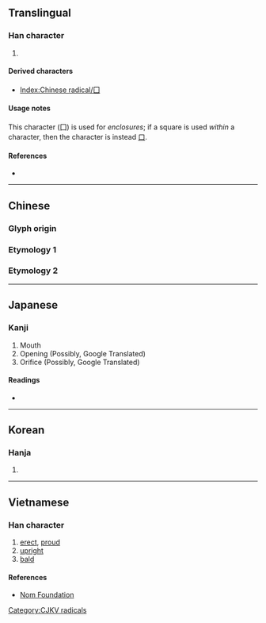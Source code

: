 {{character info/new}}
{{also|圍|國|口}}
==Translingual==
{{stroke order|type=animate}}

===Han character===
{{Han char|rn=31|rad=囗|as=00|sn=3|four=60000|canj=BM,XXBM}}

# {{mul-kangxi radical-def}}

====Derived characters====
* [[Index:Chinese radical/囗]]

====Usage notes====
This character (囗) is used for ''enclosures''; if a square is used ''within'' a character, then the character is instead [[口]].

====References====
* {{Han ref|kx=0216.140|dkj=04675|dj=0439.150|hdz=10710.080|uh=56D7|ud=22231|bh=C949|bd=51529}}

----

==Chinese==

===Glyph origin===
{{Han etyl}}

===Etymology 1===
{{zh-see|圍|v}}

===Etymology 2===
{{zh-see|國|v}}

----

==Japanese==

===Kanji===
{{ja-kanji|grade=|rs=囗00}}

# Mouth
# Opening (Possibly, Google Translated)
# Orifice (Possibly, Google Translated)

====Readings====
* {{ja-readings|on=[[い]] (i), [[こく]] (koku)|kun=[[かこむ]] (kakomu), [[くに]] (kuni)}}

----

==Korean==

===Hanja===
{{ko-hanja|hangeul=[[국]], [[위]]|rv=guk, wi|mr=kuk, wi|y=kwuk, wi}}

# {{defn|lang=ko|sort=囗00}}

----

==Vietnamese==

===Han character===
{{vi-hantu|[[vi]]|rs=囗00}}

# [[erect]], [[proud]]
# [[upright]]
# [[bald]]

====References====
* [http://nomfoundation.org/common/nom_details.php?codepoint=56d7 Nom Foundation]

[[Category:CJKV radicals]]